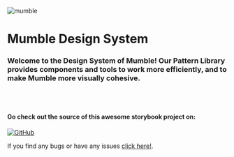 
<Meta title="Welcome/Hello"/>


![mumble](https://i.imgur.com/QqE9Qw5.png)


# Mumble Design System

### Welcome to the Design System of Mumble! Our Pattern Library provides components and tools to work more efficiently, and to make Mumble more visually cohesive.

<br/><br/>

#### Go check out the source of this awesome storybook project on:
[![GitHub](https://i.imgur.com/CEzLPiA.png)](https://github.com/smartive-education/design-system-component-library-lobsome)



If you find any bugs or have any issues [click here!](https://github.com/smartive-education/design-system-component-library-lobsome/issues/new ).


